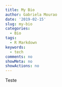 ```yaml
---
title: My Bio
author: Gabriela Mourao
date: '2019-02-15'
slug: my-bio
categories:
  - Bio
tags:
  - R Markdown
keywords:
  - tech
comments: no
showMeta: no
showActions: no
---
```


Teste